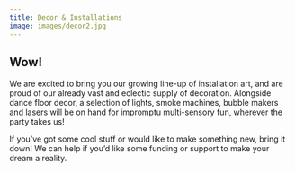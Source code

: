 ```yaml
---
title: Decor & Installations
image: images/decor2.jpg
---
```

## Wow!

We are excited to bring you our growing line-up of installation art, and are proud of our already vast and eclectic supply of decoration. Alongside dance floor decor, a selection of lights, smoke machines, bubble makers and lasers will be on hand for impromptu multi-sensory fun, wherever the party takes us! 

If you’ve got some cool stuff or would like to make something new, bring it down! We can help if you’d like some funding or support to make your dream a reality.